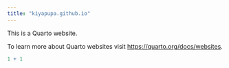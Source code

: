 ```yaml
---
title: "kiyapupa.github.io"
---
```


This is a Quarto website.

To learn more about Quarto websites visit <https://quarto.org/docs/websites>.

```r
1 + 1

```
